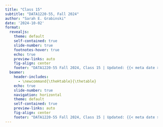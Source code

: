 ```yaml
---
title: "Class 15"
subtitle: "DATA1220-55, Fall 2024"
author: "Sarah E. Grabinski"
date: '2024-10-02'
format:
  revealjs: 
    theme: default
    self-contained: true
    slide-number: true
    footnotes-hover: true
    echo: true
    preview-links: auto
    fig-align: center
    footer: "DATA1220-55 Fall 2024, Class 15 | Updated: {{< meta date >}} |  [Canvas](https://canvas.jcu.edu/courses/36290) | [Campuswire](https://campuswire.com/c/G6427C531/feed)"
  beamer:
    header-includes: 
      - \newcommand{\theHtable}{\thetable}
    echo: true
    slide-number: true
    navigation: horizontal
    theme: default
    self-contained: true
    preview-links: auto
    fig-align: center
    footer: "DATA1220-55 Fall 2024, Class 15 | Updated: {{< meta date >}} |  [Canvas](https://canvas.jcu.edu/courses/36290) | [Campuswire](https://campuswire.com/c/G6427C531/feed)"
---
```


